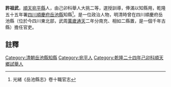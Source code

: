 {{明清人物信息框
| 姓名 =許祖武
| 最高職務 = [[四川|四川]][[岳池縣|岳池縣]][[知縣|知縣]]
| 國家 = 大清
| 籍貫 = [[順天|順天]][[宛平縣|宛平縣]]
| 字號 =
| 出生日期 = ？年？月？日
| 逝世日期 = ？年？月？日
| 墓葬 = 
| 配偶 =  
| 親屬 = 曾祖、祖、父，母
| 出身 =己卯科舉人大挑二等選授訓導俸滿以知縣用 
| 著作 =  
*
}}
'''許祖武'''{{BD|？年||？年||}}，[[順天|順天]][[宛平縣|宛平縣]]人，由己卯科舉人大挑二等，選授訓導，俸滿以知縣用，乾隆五十五年署[[四川|四川]][[順慶府|順慶府]][[岳池縣|岳池縣]]知縣<ref>光緒《岳池縣志》卷十職官志</ref>。是一位政治人物，明清時曾在四川順慶府岳池縣（位於今四川東北部，武周[[萬歲通天|萬歲通天]]二年分南充、相如二縣置，是一個千年古縣）擔任官吏。
==註釋==
{{reflist}}
{{清朝人物小作品}}
[[Category:清朝岳池縣知縣|Category:清朝岳池縣知縣]]
[[Category:宛平人|Category:宛平人]]
[[Category:乾隆二十四年己卯科順天鄉試舉人|Category:乾隆二十四年己卯科順天鄉試舉人]]